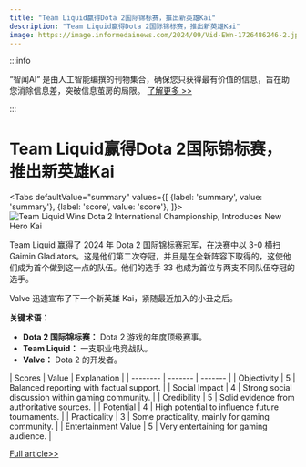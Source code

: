 ```yaml
---
title: "Team Liquid赢得Dota 2国际锦标赛，推出新英雄Kai"
description: "Team Liquid赢得Dota 2国际锦标赛，推出新英雄Kai"
image: https://image.informedainews.com/2024/09/Vid-EWn-1726486246-2.jpg
---
```



:::info

“智闻AI“ 是由人工智能编撰的刊物集合，确保您只获得最有价值的信息，旨在助您消除信息差，突破信息茧房的局限。  [了解更多 >>](/)

:::

# Team Liquid赢得Dota 2国际锦标赛，推出新英雄Kai


<Tabs
	defaultValue="summary"
	values={[
	{label: 'summary', value: 'summary'},
	{label: 'score', value: 'score'},
]}>
<TabItem value="summary">
<img
  src="https://image.informedainews.com/2024/09/Vid-EWn-1726486246-2.jpg"
  alt="Team Liquid Wins Dota 2 International Championship, Introduces New Hero Kai"
/>



Team Liquid 赢得了 2024 年 Dota 2 国际锦标赛冠军，在决赛中以 3-0 横扫 Gaimin Gladiators。这是他们第二次夺冠，并且是在全新阵容下取得的，这使他们成为首个做到这一点的队伍。他们的选手 33 也成为首位与两支不同队伍夺冠的选手。

Valve 迅速宣布了下一个新英雄 Kai，紧随最近加入的小丑之后。

**关键术语：**
- **Dota 2 国际锦标赛：** Dota 2 游戏的年度顶级赛事。
- **Team Liquid：** 一支职业电竞战队。
- **Valve：** Dota 2 的开发者。
</TabItem>
<TabItem value="score">
	| Scores     | Value   | Explanation |
	| -------- | ------- | ------- |
	| Objectivity  | 5    | Balanced reporting with factual support.    |
	| Social Impact | 4     | Strong social discussion within gaming community.    |
	| Credibility    | 5    | Solid evidence from authoritative sources.    |
	| Potential    | 4    | High potential to influence future tournaments.    |
	| Practicality    | 3    | Some practicality, mainly for gaming community.    |
	| Entertainment Value    | 5    | Very entertaining for gaming audience.    |
</TabItem>
</Tabs>

[Full article>>](https://www.gcores.com/articles/188324)
